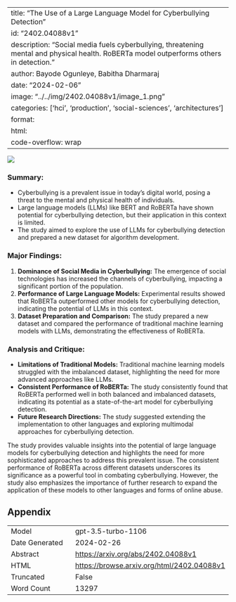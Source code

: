 
---
title: "The Use of a Large Language Model for Cyberbullying Detection"
id: "2402.04088v1"
description: "Social media fuels cyberbullying, threatening mental and physical health. RoBERTa model outperforms others in detection."
author: Bayode Ogunleye, Babitha Dharmaraj
date: "2024-02-06"
image: "../../img/2402.04088v1/image_1.png"
categories: ['hci', 'production', 'social-sciences', 'architectures']
format:
  html:
    code-overflow: wrap
---

![](../../img/2402.04088v1/image_1.png)

### **Summary:**
- Cyberbullying is a prevalent issue in today's digital world, posing a threat to the mental and physical health of individuals.
- Large language models (LLMs) like BERT and RoBERTa have shown potential for cyberbullying detection, but their application in this context is limited.
- The study aimed to explore the use of LLMs for cyberbullying detection and prepared a new dataset for algorithm development.

### **Major Findings:**
1. **Dominance of Social Media in Cyberbullying:** The emergence of social technologies has increased the channels of cyberbullying, impacting a significant portion of the population.
2. **Performance of Large Language Models:** Experimental results showed that RoBERTa outperformed other models for cyberbullying detection, indicating the potential of LLMs in this context.
3. **Dataset Preparation and Comparison:** The study prepared a new dataset and compared the performance of traditional machine learning models with LLMs, demonstrating the effectiveness of RoBERTa.

### **Analysis and Critique:**
- **Limitations of Traditional Models:** Traditional machine learning models struggled with the imbalanced dataset, highlighting the need for more advanced approaches like LLMs.
- **Consistent Performance of RoBERTa:** The study consistently found that RoBERTa performed well in both balanced and imbalanced datasets, indicating its potential as a state-of-the-art model for cyberbullying detection.
- **Future Research Directions:** The study suggested extending the implementation to other languages and exploring multimodal approaches for cyberbullying detection.

The study provides valuable insights into the potential of large language models for cyberbullying detection and highlights the need for more sophisticated approaches to address this prevalent issue. The consistent performance of RoBERTa across different datasets underscores its significance as a powerful tool in combating cyberbullying. However, the study also emphasizes the importance of further research to expand the application of these models to other languages and forms of online abuse.

## Appendix

|          |          |
|----------|----------|
| Model     | gpt-3.5-turbo-1106       |
| Date Generated     | 2024-02-26       |
| Abstract | [https://arxiv.org/abs/2402.04088v1](https://arxiv.org/abs/2402.04088v1)        |
| HTML     | [https://browse.arxiv.org/html/2402.04088v1](https://browse.arxiv.org/html/2402.04088v1)       |
| Truncated       | False       |
| Word Count       | 13297       |